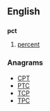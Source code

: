 {{also|PCT}}
==English==

==={{abbreviation-old}}===
'''pct'''

# [[percent]]

===Anagrams===
* [[CPT#English|CPT]] 
* [[PTC#English|PTC]]
* [[TCP#English|TCP]]
* [[TPC#English|TPC]]